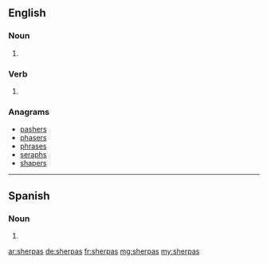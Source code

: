 ==English==

===Noun===
{{head|en|noun plural form}}

# {{plural of|sherpa|lang=en}}

===Verb===
{{head|en|verb form}}

# {{en-third-person singular of|sherpa}}

===Anagrams===
* [[pashers#English|pashers]]
* [[phasers#English|phasers]]
* [[phrases#English|phrases]]
* [[seraphs#English|seraphs]]
* [[shapers#English|shapers]]
----
==Spanish==

===Noun===
{{head|es|noun form}}

# {{plural of|sherpa|lang=es}}

[[ar:sherpas]]
[[de:sherpas]]
[[fr:sherpas]]
[[mg:sherpas]]
[[my:sherpas]]
